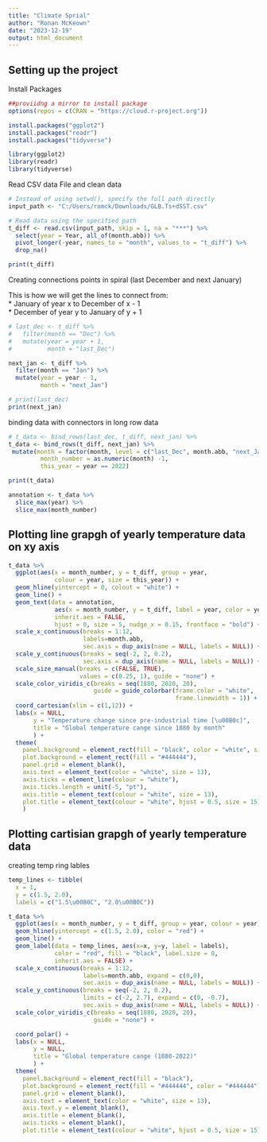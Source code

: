 ---
title: "Climate Sprial"
author: "Ronan McKeown"
date: "2023-12-19"
output: html_document
---

## Setting up the project

Install Packages

```{r}
##proviidng a mirror to install package
options(repos = c(CRAN = "https://cloud.r-project.org"))

install.packages("ggplot2")
install.packages("readr")
install.packages("tidyverse")

library(ggplot2)
library(readr)
library(tidyverse)
```

Read CSV data File and clean data

```{r}
# Instead of using setwd(), specify the full path directly
input_path <- "C:/Users/romck/Downloads/GLB.Ts+dSST.csv"

# Read data using the specified path
t_diff <- read.csv(input_path, skip = 1, na = "***") %>%
  select(year = Year, all_of(month.abb)) %>%
  pivot_longer(-year, names_to = "month", values_to = "t_diff") %>%
  drop_na()

print(t_diff)
```

Creating connections points in spiral (last December and next January)  
  
This is how we will get the lines to connect from:  
* January of year x to December of x - 1  
* December of year y to January of y + 1

```{r}
# last_dec <- t_diff %>%
#   filter(month == "Dec") %>%
#   mutate(year = year + 1,
#          month = "last_Dec")

next_jan <- t_diff %>%
  filter(month == "Jan") %>%
  mutate(year = year - 1,
         month = "next_Jan")

# print(last_dec)
print(next_jan)
```

binding data with connectors in long row data

```{r}
# t_data <- bind_rows(last_dec, t_diff, next_jan) %>%
t_data <- bind_rows(t_diff, next_jan) %>% 
 mutate(month = factor(month, level = c("last_Dec", month.abb, "next_Jan")),
         month_number = as.numeric(month) -1,
         this_year = year == 2022)

print(t_data)
```

```{r}
annotation <- t_data %>%
  slice_max(year) %>%
  slice_max(month_number)
```

## Plotting line grapgh of yearly temperature data on xy axis 

```{r}
t_data %>%
  ggplot(aes(x = month_number, y = t_diff, group = year, 
             colour = year, size = this_year)) +
  geom_hline(yintercept = 0, colout = "white") +
  geom_line() +
  geom_text(data = annotation,
             aes(x = month_number, y = t_diff, label = year, color = year),
             inherit.aes = FALSE,
             hjust = 0, size = 5, nudge_x = 0.15, frontface = "bold") +
  scale_x_continuous(breaks = 1:12,
                     labels=month.abb,
                     sec.axis = dup_axis(name = NULL, labels = NULL)) +
  scale_y_continuous(breaks = seq(-2, 2, 0.2),
                     sec.axis = dup_axis(name = NULL, labels = NULL)) +
  scale_size_manual(breaks = c(FALSE, TRUE),
                    values = c(0.25, 1), guide = "none") +
  scale_color_viridis_c(breaks = seq(1880, 2020, 20),
                        guide = guide_colorbar(frame.color = "white",
                                               frame.linewidth = 1)) +
  coord_cartesian(xlim = c(1,12)) +
  labs(x = NULL,
       y = "Temperature change since pre-industrial time [\u00B0c]",
       title = "Global temperature cange since 1880 by month"
       ) +
  theme(
    panel.background = element_rect(fill = "black", color = "white", size = 1),
    plot.background = element_rect(fill = "#444444"), 
    panel.grid = element_blank(),
    axis.text = element_text(color = "white", size = 13),
    axis.ticks = element_line(colour = "white"),
    axis.ticks.length = unit(-5, "pt"),
    axis.title = element_text(colour = "white", size = 13),
    plot.title = element_text(colour = "white", hjust = 0.5, size = 15)
    )
```


## Plotting cartisian grapgh of yearly temperature data 

creating temp ring lables

```{r}
temp_lines <- tibble(
  x = 1,
  y = c(1.5, 2.0),
  labels = c("1.5\u00B0C", "2.0\u00B0C"))

```


```{r}
t_data %>%
  ggplot(aes(x = month_number, y = t_diff, group = year, colour = year)) +
  geom_hline(yintercept = c(1.5, 2.0), color = "red") +
  geom_line() +
  geom_label(data = temp_lines, aes(x=x, y=y, label = labels), 
             color = "red", fill = "black", label.size = 0,
             inherit.aes = FALSE) +
  scale_x_continuous(breaks = 1:12,
                     labels=month.abb, expand = c(0,0),
                     sec.axis = dup_axis(name = NULL, labels = NULL)) +
  scale_y_continuous(breaks = seq(-2, 2, 0.2),
                     limits = c(-2, 2.7), expand = c(0, -0.7),
                     sec.axis = dup_axis(name = NULL, labels = NULL)) +
  scale_color_viridis_c(breaks = seq(1880, 2020, 20),
                        guide = "none") +

  coord_polar() +
  labs(x = NULL,
       y = NULL,
       title = "Global temperature cange (1880-2022)"
       ) +
  theme(
    panel.background = element_rect(fill = "black"),
    plot.background = element_rect(fill = "#444444", color = "#444444"), 
    panel.grid = element_blank(),
    axis.text = element_text(color = "white", size = 13),
    axis.text.y = element_blank(),
    axis.title = element_blank(),
    axis.ticks = element_blank(),
    plot.title = element_text(colour = "white", hjust = 0.5, size = 15))
```

